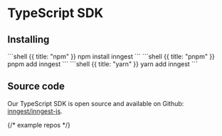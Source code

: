 
# TypeScript SDK

## Installing

<CodeGroup>
```shell {{ title: "npm" }}
npm install inngest
```
```shell {{ title: "pnpm" }}
pnpm add inngest
```
```shell {{ title: "yarn" }}
yarn add inngest
```
</CodeGroup>

## Source code

Our TypeScript SDK is open source and available on Github: [<GithubIcon className="ml-2 inline-flex"/> inngest/inngest-js](https://github.com/inngest/inngest-js).


{/* example repos */}